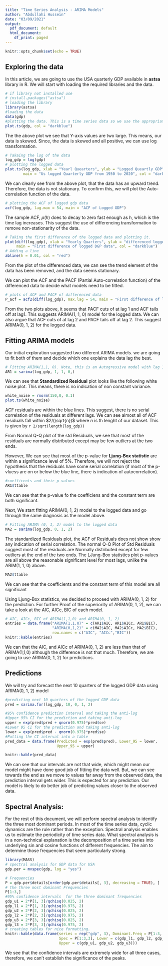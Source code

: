 ```yaml
---
title: "Time Series Analysis - ARIMA Models"
author: "Abdullahi Hussein"
date: "03/09/2021"
output:
  pdf_document: default
  html_document:
    df_print: paged
---
```


```r
knitr::opts_chunk$set(echo = TRUE)
```

## Exploring the data
In this article, we are going to use the USA quarterly GDP available in **astsa** library in R. 
We will start with loading the required libraries and the data.
```r
# if library not installed use 
# install.packages("astsa")
# loading the library
library(astsa) 
#loading the data
data(gdp)
#plotting the data. This is a time series data so we use the appropriate plots
plot.ts(gdp, col = "darkblue")
```

The the above plot we see that Y-axis values are two large. This means,  our data is skewed. Since, the data is 
skewed and all positive, we can use log transformation.

```r
# Takaing the log of the data
log_gdp = log(gdp)
# plotting the logged data
plot.ts(log_gdp, xlab = "Yearl Quearters", ylab = "Logged Queartly GDP",
        main = "Us logged Quarterly GDP from 1950 to 2020", col = "darkorange")
```

We can clearly see from the above plot, that the data has an upward trend. Therefore, the data is not stationary. To confirm this, 
we will plot the Auto-correlation function of the data. 

```r
# plotting the ACF of logged gdp data
acf(log_gdp, lag.max = 54, main = "ACF of Logged GDP")
```

The sample ACF, $\hat \rho(h)$ does to decay to zero fast enough as h, which is the time lag increases. 
This suggest the use of differencing transformation to remove non-stationarity of the data.

```r
# Taking the first difference of the logged data and plotting it.
plot(diff(log_gdp), xlab = "Yearly Quarters", ylab = "differenced logged gdp",
     main = "First difference of logged DGP data", col = "darkblue")
# Adding a line 
abline(h = 0.01, col = "red")
```

From the plot of the differenced data, we can see the trend element of the data has been removed, and the data seems stationary.

We can plot the ACF and the PACF (Partial Auto-correlation function) of the differenced data to decide what models need to be fitted.

```r
# plots of ACF and PACF of differenced data
P_acf = acf2(diff(log_gdp), max.lag = 54, main = "First difference of logged gdp")
```

From the two plots above, it seems that PACF cuts of at lag 1 and ACF tails off at lag1. This 
suggests ARIMA(1, 1, 0) model for the logged data. We can also argue that  ACF cuts of at lag 2 and
PACF tails off at lag 2. This suggest ARIMA(0, 1, 2) for the logged data.

## Fitting ARIMA models
Our initial exploration suggested two different ARIMA models. we are going to fit both of them 
and decide which one explains the data lag the best. 

```r
# Fitting ARIMA(1,1, 0). Note, this is an Autogressive model with lag 1.
AR1 = sarima(log_gdp, 1, 1, 0,)

```

We can see that **Standardized Residual** plot looks like the following white noise plot. This 
means, there is no indication of non constant variance.
```r
white_noise = rnorm(150,0, 0.1)
plot.ts(white_noise)
```

ACF residuals are within the blue lines. This suggest, there is no serial correlation of the 
residuals at different lags. We can see almost all of ACF residuals fall within 
$2/(\sqrt{n})$ where $n$ is th lenght of our dataset. This is given by 
`r 2/sqrt(length(log_gdp))`

From Normal Q-Q plot of the std Residuals, we see that most of the residuals are normally 
distributed except may be few outliers at the two ends. 

However, We can see that most of the p-value for **Ljung-Box statistic**  are within a significance 
level of 5%. Therefore, we will not reject the hypothesis that the residuals have some serial 
correlation (if most of the p-vluess are on or below the blue line, there is indication of 
autocorrelation).

```r
#coefficents and their p-values
AR1$ttable
```

We can see that the p-value fo the coefficiens and the constant term are both 
significant. 

Next, We start fitting ARIMA(0, 1, 2) model to the logged data and go through 
the same diagnosis as the model above.
```r
# Fitting ARIMA (0, 1, 2) model to the logged data
MA2 = sarima(log_gdp, 0, 1, 2)
```

The standardized Residuals plot, the ACF of Residuals does not show show any 
indication of serial correlation. The normal Q-Q Plot of Std Residuals suggest 
most of the residuals are Normally  distributed except for few outliers at the 
end of the two ends. The LJung-Box statistics plot p-values are all above the 
reasonable significant level for most lags, unlike the ARIM(1, 1, 0) above. 
```r
MA2$ttable
```
We can see that the coefficients and the constant term of this model are all 
significant

Using Ljung-Box statistics, we decided to proceed with ARIMA(0, 1, 2) for the 
prediction. For further Proof of the superiority of ARIMA(0, 1, 2), we can take 
a look at the AIC, AICc, BIC of each model. 
```r
# AIC, AICc, BIC of ARIMA(1,1,0) and ARIMA(0, 1, 2)
entries = data.frame("ARIMA(1,1,0)" = c(AR1$AIC, AR1$AICc, AR1$BIC),
                     "ARIMA(0,1,2)" = c(MA2$AIC, MA2$AICc, MA2$BIC),
                     row.names = c("AIC", "AICc","BIC"))
knitr::kable(entries)
```

We can that the AIC, and AICc of ARIMA(0, 1, 2) are less than that of 
ARIMA(1,1,0) although the difference is not that much. Therefore, we are going 
to use ARIMA(0, 1, 2) for predictions.

## Predictions
We will try and forecast the next 10 quarters of the logged GDP data using 
ARIMA(0, 1, 2) model 
```r
#predicting next 10 quarters of the logged GDP data
pred = sarima.for(log_gdp, 10, 0, 1, 2)

#95% confidence prediction interval and taking the anti-log
#Upper 95% CI for the prediction and taking anti-log
upper = exp(pred$pred + qnorm(0.975)*pred$se)
#Lower 95 CI for the prediction and taking anti-log
lower = exp(pred$pred - qnorm(0.975)*pred$se)
#Putting the CI interval into a table
pred_data = data.frame(Predicted = exp(pred$pred), Lower_95 = lower, 
                       Upper_95 = upper)

knitr::kable(pred_data)
```

We can see that our intervals are not that wide, which might mean our model 
might have done good job of fitting the data well. But, we can see towards the 
end as we move to values far away from the observed data, the prediction 
interval gets wider. This is expected for any prediction. Our model is likely 
to do better job of predicting values closer to the observed data. 

## Spectral Analysis:
For the rest of this document, we will perform spectral analysis to identify 
the three most dominant periods. In most of the time series data, cyclic 
dynamics are the rule rather than the exception. Spectral analysis enables us 
to estimate the periodicity of time series data. What spectral analysis is in a 
non-technical explanation is the decomposition of a time series into underlying 
sin and cosine functions of different frequencies. The aim to determine those 
frequencies that seem particularly strong.
```r
library(MASS)
# spectral analysis for GDP data for USA
gdp.per = mvspec(gdp, log = "yes")

# Frequencies 
P = gdp.per$details[order(gdp.per$details[, 3], decreasing = TRUE), ]
# the three most dominant Frequencies
P[1:3,]
#95% confidence intervals  for the three dominant frequencies
gdp_u1 = 2*P[1, 3]/qchisq(0.025, 2)
gdp_l1 = 2*P[1, 3]/qchisq(0.975, 2)
gdp_u2 = 2*P[2, 3]/qchisq(0.025, 2)
gdp_l2 = 2*P[2, 3]/qchisq(0.975, 2)
gdp_u3 = 2*P[3, 3]/qchisq(0.025, 2)
gdp_l3 = 2*P[3, 3]/qchisq(0.975, 2)
# creating tables for nice formatting.
knitr::kable(data.frame(series = rep("gdp", 3), Dominant.Freq = P[1:3, 1],
                        Spec = P[1:3,3], Lower = c(gdp_l1, gdp_l2, gdp_l3), 
                        Upper = c(gdp_u1, gdp_u2, gdp_u3)))
```

We see that the confidence intervals are extremely wide for all three cases, 
therefore, we can't establish the significance of the peaks.